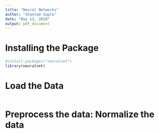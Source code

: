 ```yaml
---
title: "Neural Networks"
author: "Shantam Gupta"
date: "May 13, 2018"
output: pdf_document
---
```


# Installing the Package
```r
#install.packages("neuralnet")
library(neuralnet)
```

# Load the Data 
```r
```

# Preprocess the data: Normalize the data
```r
```

